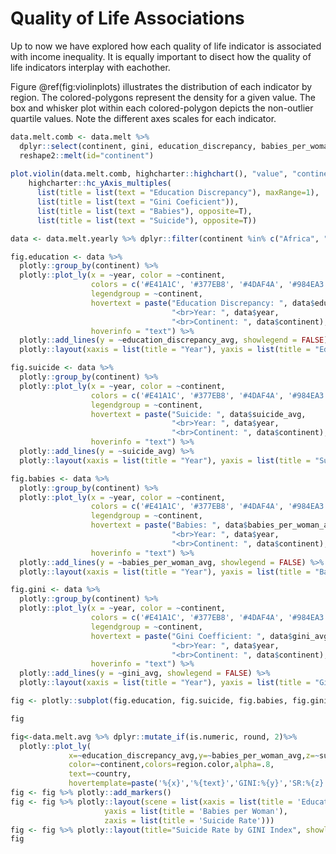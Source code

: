 # Quality of Life Associations
Up to now we have explored how each quality of life indicator is associated with income inequality. It is equally important to disect how the quality of life indicators interplay with eachother.

Figure \@ref(fig:violinplots) illustrates the distribution of each indicator by region. The colored-polygons represent the density for a given value. The box and whisker plot within each colored-polygon depicts the non-outlier quartile values. Note the different axes scales for each indicator.

```r
data.melt.comb <- data.melt %>% 
  dplyr::select(continent, gini, education_discrepancy, babies_per_woman, suicide) %>%
  reshape2::melt(id="continent")
  
plot.violin(data.melt.comb, highcharter::highchart(), "value", "continent", "variable", highcharter::data_to_boxplot(data.melt.comb, value, continent, variable), c(1, 0, 2, 3)) %>%
    highcharter::hc_yAxis_multiples(
      list(title = list(text = "Education Discrepancy"), maxRange=1),
      list(title = list(text = "Gini Coeficient")),
      list(title = list(text = "Babies"), opposite=T),
      list(title = list(text = "Suicide"), opposite=T))
```

```r
data <- data.melt.yearly %>% dplyr::filter(continent %in% c("Africa", "Asia", "Europe", "North America", "South America"))

fig.education <- data %>%
  plotly::group_by(continent) %>%
  plotly::plot_ly(x = ~year, color = ~continent, 
                  colors = c('#E41A1C', '#377EB8', '#4DAF4A', '#984EA3', '#A65628'),
                  legendgroup = ~continent, 
                  hovertext = paste("Education Discrepancy: ", data$education_discrepancy_avg, 
                                    "<br>Year: ", data$year, 
                                    "<br>Continent: ", data$continent),
                  hoverinfo = "text") %>%
  plotly::add_lines(y = ~education_discrepancy_avg, showlegend = FALSE) %>%
  plotly::layout(xaxis = list(title = "Year"), yaxis = list(title = "Education Discrepancy"))

fig.suicide <- data %>%
  plotly::group_by(continent) %>%
  plotly::plot_ly(x = ~year, color = ~continent, 
                  colors = c('#E41A1C', '#377EB8', '#4DAF4A', '#984EA3', '#A65628'),
                  legendgroup = ~continent, 
                  hovertext = paste("Suicide: ", data$suicide_avg, 
                                    "<br>Year: ", data$year, 
                                    "<br>Continent: ", data$continent),
                  hoverinfo = "text") %>%
  plotly::add_lines(y = ~suicide_avg) %>%
  plotly::layout(xaxis = list(title = "Year"), yaxis = list(title = "Suicide"))

fig.babies <- data %>%
  plotly::group_by(continent) %>%
  plotly::plot_ly(x = ~year, color = ~continent, 
                  colors = c('#E41A1C', '#377EB8', '#4DAF4A', '#984EA3', '#A65628'),
                  legendgroup = ~continent, 
                  hovertext = paste("Babies: ", data$babies_per_woman_avg, 
                                    "<br>Year: ", data$year, 
                                    "<br>Continent: ", data$continent),
                  hoverinfo = "text") %>%
  plotly::add_lines(y = ~babies_per_woman_avg, showlegend = FALSE) %>%
  plotly::layout(xaxis = list(title = "Year"), yaxis = list(title = "Babies Per Woman"))

fig.gini <- data %>%
  plotly::group_by(continent) %>%
  plotly::plot_ly(x = ~year, color = ~continent, 
                  colors = c('#E41A1C', '#377EB8', '#4DAF4A', '#984EA3', '#A65628'),
                  legendgroup = ~continent, 
                  hovertext = paste("Gini Coefficient: ", data$gini_avg, 
                                    "<br>Year: ", data$year, 
                                    "<br>Continent: ", data$continent),
                  hoverinfo = "text") %>%
  plotly::add_lines(y = ~gini_avg, showlegend = FALSE) %>%
  plotly::layout(xaxis = list(title = "Year"), yaxis = list(title = "Gini Coefficient")) 

fig <- plotly::subplot(fig.education, fig.suicide, fig.babies, fig.gini, nrows=2, titleY = TRUE, margin = c(0.085,0.01,0.1,0.1)) %>% plotly::layout(title = "Quality of Life over Time")

fig
```

```r
fig<-data.melt.avg %>% dplyr::mutate_if(is.numeric, round, 2)%>%
  plotly::plot_ly(
             x=~education_discrepancy_avg,y=~babies_per_woman_avg,z=~suicide_avg,
             color=~continent,colors=region.color,alpha=.8,
             text=~country,
             hovertemplate=paste('%{x}','%{text}','GINI:%{y}','SR:%{z}',sep='<br>'))
fig <- fig %>% plotly::add_markers()
fig <- fig %>% plotly::layout(scene = list(xaxis = list(title = 'Education Discrepancy'),
                     yaxis = list(title = 'Babies per Woman'),
                     zaxis = list(title = 'Suicide Rate')))
fig <- fig %>% plotly::layout(title="Suicide Rate by GINI Index", showlegend = T)
fig
```

